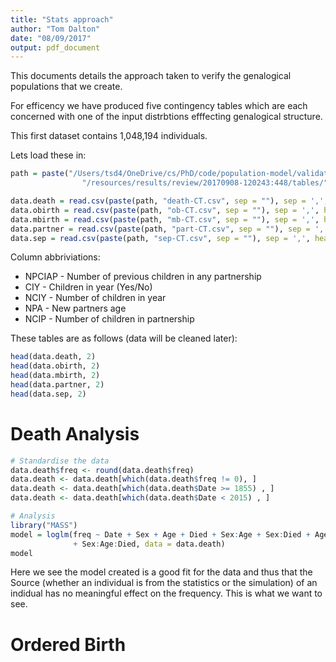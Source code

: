 ```yaml
---
title: "Stats approach"
author: "Tom Dalton"
date: "08/09/2017"
output: pdf_document
---
```


This documents details the approach taken to verify the genalogical populations that we create.

For efficency we have produced five contingency tables which are each concerned with one of the input distrbtions efffecting genalogical structure.

This first dataset contains 1,048,194 individuals.

Lets load these in:

```r
path = paste("/Users/tsd4/OneDrive/cs/PhD/code/population-model/validated/src/main",
                "/resources/results/review/20170908-120243:448/tables/", sep = "")

data.death = read.csv(paste(path, "death-CT.csv", sep = ""), sep = ',', header = T)
data.obirth = read.csv(paste(path, "ob-CT.csv", sep = ""), sep = ',', header = T)
data.mbirth = read.csv(paste(path, "mb-CT.csv", sep = ""), sep = ',', header = T)
data.partner = read.csv(paste(path, "part-CT.csv", sep = ""), sep = ',', header = T)
data.sep = read.csv(paste(path, "sep-CT.csv", sep = ""), sep = ',', header = T)
```

Column abbriviations:

* NPCIAP - Number of previous children in any partnership
* CIY - Children in year (Yes/No)
* NCIY - Number of children in year
* NPA - New partners age
* NCIP - Number of children in partnership

These tables are as follows (data will be cleaned later):
```r
head(data.death, 2)
head(data.obirth, 2)
head(data.mbirth, 2)
head(data.partner, 2)
head(data.sep, 2)
```

# Death Analysis

```r
# Standardise the data
data.death$freq <- round(data.death$freq)
data.death <- data.death[which(data.death$freq != 0), ]
data.death <- data.death[which(data.death$Date >= 1855) , ]
data.death <- data.death[which(data.death$Date < 2015) , ]

# Analysis
library("MASS")
model = loglm(freq ~ Date + Sex + Age + Died + Sex:Age + Sex:Died + Age:Died
              + Sex:Age:Died, data = data.death)
model
```

Here we see the model created is a good fit for the data and thus that the Source (whether an individual is from the statistics or the simulation) of an indidual has no meaningful effect on the frequency. This is what we want to see.

# Ordered Birth

```r

```

